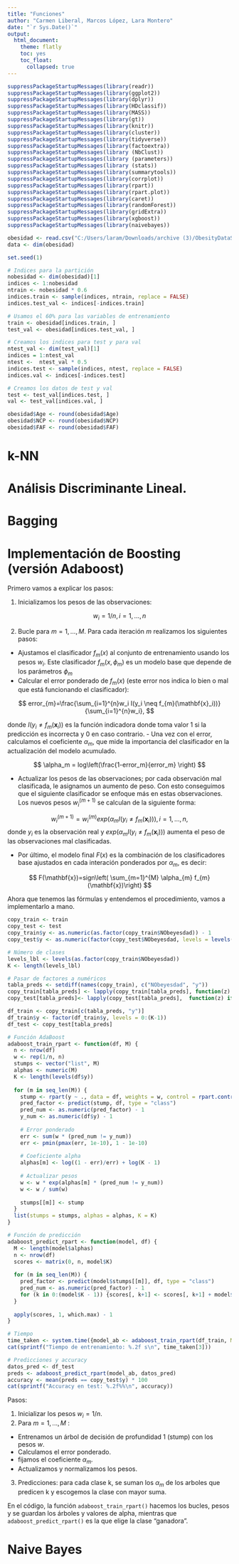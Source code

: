 ---
title: "Funciones"
author: "Carmen Liberal, Marcos López, Lara Montero"
date: "`r Sys.Date()`"
output:
  html_document:
    theme: flatly
    toc: yes
    toc_float:
      collapsed: true
---

```{r echo=FALSE, warning=FALSE}
suppressPackageStartupMessages(library(readr))
suppressPackageStartupMessages(library(ggplot2))
suppressPackageStartupMessages(library(dplyr))
suppressPackageStartupMessages(library(HDclassif))
suppressPackageStartupMessages(library(MASS))
suppressPackageStartupMessages(library(gt))
suppressPackageStartupMessages(library(knitr))
suppressPackageStartupMessages(library(cluster))
suppressPackageStartupMessages(library(tidyverse))
suppressPackageStartupMessages(library(factoextra))
suppressPackageStartupMessages(library (NbClust))
suppressPackageStartupMessages(library (parameters))
suppressPackageStartupMessages(library (stats))
suppressPackageStartupMessages(library(summarytools))
suppressPackageStartupMessages(library(corrplot))
suppressPackageStartupMessages(library(rpart))
suppressPackageStartupMessages(library(rpart.plot))
suppressPackageStartupMessages(library(caret))
suppressPackageStartupMessages(library(randomForest))
suppressPackageStartupMessages(library(gridExtra))
suppressPackageStartupMessages(library(xgboost))
suppressPackageStartupMessages(library(naivebayes))
```

```{r echo = FALSE}
obesidad <- read.csv("C:/Users/laram/Downloads/archive (3)/ObesityDataSet.csv")
data <- dim(obesidad)
```

```{r echo = FALSE}
set.seed(1)

# Indices para la partición
nobesidad <- dim(obesidad)[1]
indices <- 1:nobesidad
ntrain <- nobesidad * 0.6
indices.train <- sample(indices, ntrain, replace = FALSE)
indices.test_val <- indices[-indices.train]

# Usamos el 60% para las variables de entrenamiento
train <- obesidad[indices.train, ]
test_val <- obesidad[indices.test_val, ]

# Creamos los indices para test y para val
ntest_val <- dim(test_val)[1]
indices = 1:ntest_val
ntest <-  ntest_val * 0.5
indices.test <- sample(indices, ntest, replace = FALSE)
indices.val <- indices[-indices.test]

# Creamos los datos de test y val
test <- test_val[indices.test, ]
val <- test_val[indices.val, ]

obesidad$Age <- round(obesidad$Age)
obesidad$NCP <- round(obesidad$NCP)
obesidad$FAF <- round(obesidad$FAF)

```

# k-NN

# Análisis Discriminante Lineal.

# Bagging










# Implementación de Boosting (versión Adaboost) 

Primero vamos a explicar los pasos:

1. Inicializamos los pesos de las observaciones:

$$
w_i=1/n, i=1,\dots,n
$$

2. Bucle para $m = 1,...,M$. Para cada iteración $m$ realizamos los siguientes pasos:

  - Ajustamos el clasificador $f_m(x)$ al conjunto de entrenamiento usando los pesos $w_i$. Este clasificador $f_m(x, \phi_m)$ es un modelo base que depende de los parámetros $\phi_m$
  - Calcular el error ponderado de $f_m(x)$ (este error nos indica lo bien o mal que está funcionando el clasificador): 
  
$$
error_{m}=\frac{\sum_{i=1}^{n}w_i I(y_i \neq f_{m}(\mathbf{x}_i))}{\sum_{i=1}^{n}w_i},
$$

  donde $I(y_i \neq f_{m}(\mathbf{x}_i))$ es la función indicadora donde toma valor 1 si la predicción es incorrecta y 0 en caso contrario.
  - Una vez con el error, calculamos el coeficiente $\alpha_m$, que mide la importancia del clasificador en la actualización del modelo acumulado.
  
$$
\alpha_m = log\left(\frac{1-error_m}{error_m} \right)
$$

  - Actualizar los pesos de las observaciones; por cada observación mal clasificada, le asignamos un aumento de peso. Con esto conseguimos que el siguiente clasificador se enfoque más en estas observaciones. Los nuevos pesos $w_i^{(m+1)}$ se calculan de la siguiente forma:

$$
w_i^{(m+1)} =w_i^{(m)} exp(\alpha_m I(y_i \neq f_{m}(\mathbf{x}_i))), i=1,\dots, n,
$$
    donde $y_i$ es la observación real y $exp(\alpha_m I(y_i \neq f_{m}(\mathbf{x}_i)))$ aumenta el peso de las observaciones mal clasificadas.
  
  - Por último, el modelo final $F(x)$ es la combinación de los clasificadores base ajustados en cada interación ponderados por $\alpha_m$, es decir:
  
$$
F(\mathbf{x})=sign\left( \sum_{m=1}^{M} \alpha_{m} f_{m}(\mathbf{x})\right)
$$

Ahora que tenemos las fórmulas y entendemos el procedimiento, vamos a implementarlo a mano.


```{r}
copy_train <- train
copy_test <- test
copy_train$y <- as.numeric(as.factor(copy_train$NObeyesdad)) - 1
copy_test$y <- as.numeric(factor(copy_test$NObeyesdad, levels = levels(as.factor(copy_train$NObeyesdad)))) - 1

# Número de clases
levels_lbl <- levels(as.factor(copy_train$NObeyesdad))
K <- length(levels_lbl)

# Pasar de factores a numéricos
tabla_preds <- setdiff(names(copy_train), c("NObeyesdad", "y"))
copy_train[tabla_preds] <- lapply(copy_train[tabla_preds], function(z) if(is.numeric(z)) z else as.numeric(as.factor(z)))
copy_test[tabla_preds]<- lapply(copy_test[tabla_preds],  function(z) if(is.numeric(z)) z else as.numeric(as.factor(z)))

df_train <- copy_train[c(tabla_preds, "y")]
df_train$y <- factor(df_train$y, levels = 0:(K-1))
df_test <- copy_test[tabla_preds]

# Función AdaBoost
adaboost_train_rpart <- function(df, M) {
  n <- nrow(df)
  w <- rep(1/n, n)
  stumps <- vector("list", M)
  alphas <- numeric(M)
  K <- length(levels(df$y))
  
  for (m in seq_len(M)) {
    stump <- rpart(y ~ ., data = df, weights = w, control = rpart.control(maxdepth = 1, cp = 0, minsplit = 2))
    pred_factor <- predict(stump, df, type = "class")
    pred_num <- as.numeric(pred_factor) - 1
    y_num <- as.numeric(df$y) - 1
    
    # Error ponderado
    err <- sum(w * (pred_num != y_num))
    err <- pmin(pmax(err, 1e-10), 1 - 1e-10)
    
    # Coeficiente alpha
    alphas[m] <- log((1 - err)/err) + log(K - 1)
    
    # Actualizar pesos
    w <- w * exp(alphas[m] * (pred_num != y_num))
    w <- w / sum(w)
    
    stumps[[m]] <- stump
  }
  list(stumps = stumps, alphas = alphas, K = K)
}

# Función de predicción
adaboost_predict_rpart <- function(model, df) {
  M <- length(model$alphas)
  n <- nrow(df)
  scores <- matrix(0, n, model$K)
  
  for (m in seq_len(M)) {
    pred_factor <- predict(model$stumps[[m]], df, type = "class")
    pred_num <- as.numeric(pred_factor) - 1
    for (k in 0:(model$K - 1)) {scores[, k+1] <- scores[, k+1] + model$alphas[m] * (pred_num == k)}
  }
  
  apply(scores, 1, which.max) - 1
}

# Tiempo
time_taken <- system.time({model_ab <- adaboost_train_rpart(df_train, M = 10)})
cat(sprintf("Tiempo de entrenamiento: %.2f s\n", time_taken[3]))

# Predicciones y accuracy
datos_pred <- df_test
preds <- adaboost_predict_rpart(model_ab, datos_pred)
accuracy <- mean(preds == copy_test$y) * 100
cat(sprintf("Accuracy en test: %.2f%%\n", accuracy))
```

Pasos:

1. Inicializar los pesos $w_i = 1/n$.
2. Para $m = 1, ..., M$ : 
- Entrenamos un árbol de decisión de profundidad 1 (stump) con los pesos $w$.
- Calculamos el error ponderado.
- fijamos el coeficiente $\alpha_m$.
- Actualizamos y normalizamos los pesos.
3. Predicciones: para cada clase k, se suman los $\alpha_m$ de los arboles  que predicen k  y escogemos  la clase  con mayor suma.

En el código, la función `adaboost_train_rpart()` hacemos los bucles, pesos y se guardan los árboles y valores de alpha, mientras que `adaboost_predict_rpart()` es la que elige la clase "ganadora".

# Naive Bayes










